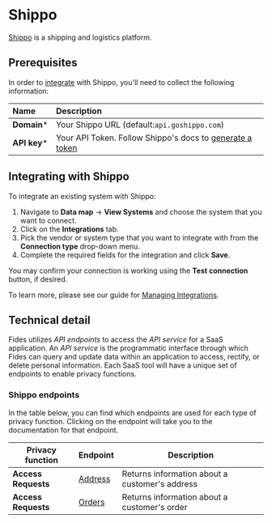 # Shippo
[Shippo](https://goshippo.com/) is a shipping and logistics platform.

## Prerequisites

In order to [integrate](../) with Shippo, you'll need to collect the following information:

| Name                       | Description                                                                                                                             |
| :------------------------- | :-------------------------------------------------------------------------------------------------------------------------------------- |
| **Domain***                | Your Shippo URL (default:`api.goshippo.com`) |
| **API key***               | Your API Token. Follow Shippo's docs to [generate a token](https://support.goshippo.com/hc/en-us/articles/360026412791-Managing-Your-API-Tokens-in-Shippo#generate-a-token-0-1) |


## Integrating with Shippo
To integrate an existing system with Shippo:

1. Navigate to **Data map** → **View Systems** and choose the system that you want to connect.
2. Click on the **Integrations** tab.
3. Pick the vendor or system type that you want to integrate with from the **Connection type** drop-down menu.
4. Complete the required fields for the integration and click **Save**. 

You may confirm your connection is working using the **Test connection** button, if desired.

To learn more, please see our guide for [Managing Integrations](/user-guides/integrations/manage-integrations).

## Technical detail 

Fides utilizes _API endpoints_ to access the _API service_ for a SaaS application. An _API service_ is the programmatic interface through which Fides can query and update data within an application to access, rectify, or delete personal information. Each SaaS tool will have a unique set of endpoints to enable privacy functions. 

### Shippo endpoints
In the table below, you can find which endpoints are used for each type of privacy function. Clicking on the endpoint will take you to the documentation for that endpoint.

| Privacy function | Endpoint | Description |
|----|----|----|
| **Access Requests**            | [Address](https://goshippo.com/docs/reference#addresses-list) | Returns information about a customer's address |
| **Access Requests**            | [Orders](https://goshippo.com/docs/reference#orders-list)     | Returns information about a customer's order |
